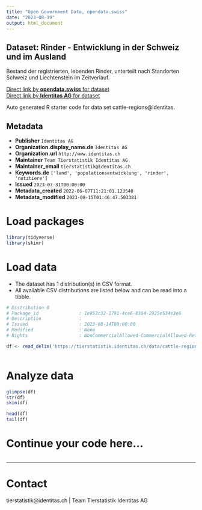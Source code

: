 ```yaml
---
title: "Open Government Data, opendata.swiss"
date: "2023-08-19"
output: html_document
---
```


## Dataset: Rinder - Entwicklung in der Schweiz und im Ausland

Bestand der registrierten, lebenden Rinder, unterteilt nach Standorten Schweiz und Liechtenstein im Zeitverlauf. 

[Direct link by **opendata.swiss** for dataset](https://opendata.swiss/de/dataset/rinder-entwicklung-in-der-schweiz-und-im-ausland)<br>
[Direct link by **Identitas AG** for dataset](https://tierstatistik.identitas.ch/)

Auto generated R starter code for data set cattle-regions@identitas.

## Metadata

- **Publisher** `Identitas AG`
- **Organization.display_name.de** `Identitas AG`
- **Organization.url** `http://www.identitas.ch`
- **Maintainer** `Team Tierstatistik Identitas AG`
- **Maintainer_email** `tierstatistik@identitas.ch`
- **Keywords.de** `['land', 'populationsentwicklung', 'rinder', 'nutztiere']`
- **Issued** `2023-07-31T00:00:00`
- **Metadata_created** `2022-06-07T11:21:01.123540`
- **Metadata_modified** `2023-08-15T01:46:47.503381`


# Load packages

```r

library(tidyverse)
library(skimr)

```

# Load data

-   The dataset has 1 distribution(s) in CSV format.
-   All available CSV distributions are listed below and can be read into a tibble.

```r

# Distribution 0
# Package_id               : 1e953c32-1791-4ce6-8364-2925e534e3e6
# Description              : 
# Issued                   : 2023-08-14T00:00:00
# Modified                 : None
# Rights                   : NonCommercialAllowed-CommercialAllowed-ReferenceRequired

df <- read_delim('https://tierstatistik.identitas.ch/data/cattle-regions.csv')



```

# Analyze data

```r

glimpse(df)
str(df)
skim(df)

head(df)
tail(df)

```

# Continue your code here...

```r

```

------------------------------------------------------------------------

# Contact

tierstatistik@identitas.ch | Team Tierstatistik Identitas AG
